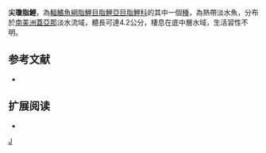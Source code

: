 {{Speciesbox 
| taxon = Jupiaba mucronata
| status = NE
| status_system = IUCN3.1
| authority =  [[Eigenmann|Eigenmann]], 1909
| synonyms = *''Astyanax mucronatus''<br /><small>Eigenmann, 1909</small>
}}
'''尖瓊脂鯉'''，為[[輻鰭魚綱|輻鰭魚綱]][[脂鯉目|脂鯉目]][[脂鯉亞目|脂鯉亞目]][[脂鯉科|脂鯉科]]的其中一個[[種|種]]，為熱帶淡水魚，分布於[[南美洲|南美洲]][[蓋亞那|蓋亞那]]淡水流域，體長可達4.2公分，棲息在底中層水域，生活習性不明。

==参考文献==
{{refbegin}}
*{{FishBase_species|genus=Jupiaba|species=mucronata|year=2013|month=12}}
{{refend}}

== 扩展阅读 ==
{{refbegin}}
*{{wikispecies-inline|Jupiaba mucronata|尖瓊脂鯉}}
{{refend}}
{{Taxonbar|from=Q6415911}}

[[Category:瓊脂鯉屬|J]]


{{魚類小作品}}